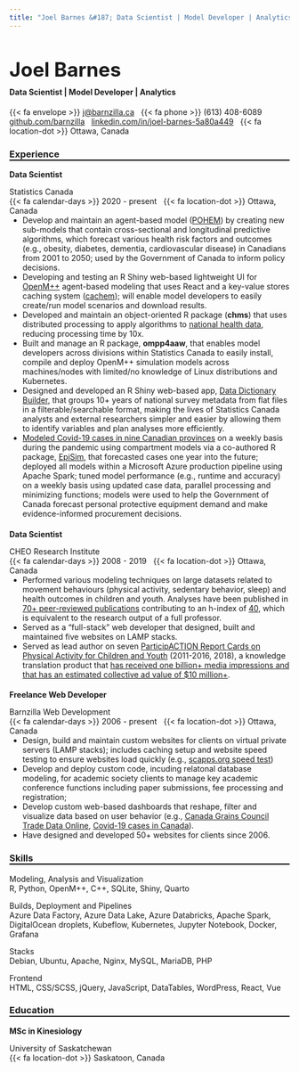 ```yaml
---
title: "Joel Barnes &#187; Data Scientist | Model Developer | Analytics"
---
```


<h1 class="roboto-black to-upper" style="font-size: 2.5em;">Joel Barnes</h1>

<h4 style="margin-top: -0.85em; padding-top: 0;" class="roboto-bold color-grey1">Data Scientist | Model Developer | Analytics</h4>

<p class="roboto-light">
  <span class="roboto-light color-blue">{{< fa envelope >}}</span> <a href="mailto:j@barnzilla.ca">j@barnzilla.ca</a>
  <span class="roboto-light color-blue" style="margin-left: 8px;">{{< fa phone >}}</span> (613) 408-6089
  <span class="roboto-light color-blue" style="margin-left: 8px;"><i class="fa-brands fa-github"></i></span> <a href="https://github.com/barnzilla" target="_blank">github.com/barnzilla</a>
  <span class="roboto-light color-blue" style="margin-left: 8px;"><i class="fa-brands fa-linkedin"></i></span> <a href="https://www.linkedin.com/in/joel-barnes-5a80a449" target="_blank">linkedin.com/in/joel-barnes-5a80a449</a>
  <span class="roboto-light color-blue" style="margin-left: 8px;">{{< fa location-dot >}}</span> Ottawa, Canada <i class="fa-brands fa-canadian-maple-leaf color-red"></i>
</p>

<h3 class="roboto-black to-upper" style="border-bottom: 2px solid black;">Experience</h3>

<h4 class="roboto-light color-grey1" style="margin-top: 0; margin-bottom: 0; padding-top: 0; font-size: 1em;">Data Scientist</h4>

<p class="roboto-light color-black" style="margin-bottom: 0;">
  <span class="roboto-bold">Statistics Canada</span>
  <br />
  <span class="roboto-light color-grey1">{{< fa calendar-days >}}</span> 
  2020 - present
  <span class="roboto-light color-grey1" style="margin-left: 8px;">{{< fa location-dot >}}</span>
  Ottawa, Canada
  <ul class="roboto-light color-black" style="margin-top: 0; padding-top: 0;">
    <li>Develop and maintain an agent-based model (<a href="https://www.statcan.gc.ca/en/microsimulation/modgen/new/mods/pohem" target="_blank">POHEM</a>) by creating new sub-models that contain cross-sectional and longitudinal predictive algorithms, which forecast various health risk factors and outcomes (e.g., obesity, diabetes, dementia, cardiovascular disease) in Canadians from 2001 to 2050; used by the Government of Canada to inform policy decisions.</li>
    <li>Developing and testing an R Shiny web-based lightweight UI for <a href="https://openmpp.org" target="_blank">OpenM++</a> agent-based modeling that uses React and a key-value stores caching system (<a href="https://cachem.r-lib.org" target="_blank">cachem</a>); will enable model developers to easily create/run model scenarios and download results.</li> 
    <li>Developed and maintain an object-oriented R package (<strong>chms</strong>) that uses distributed processing to apply algorithms to <a href="https://www23.statcan.gc.ca/imdb/p2SV.pl?Function=getSurvey&SDDS=5071" target="_blank">national health data</a>, reducing processing time by 10x.</li>
    <li>Built and manage an R package, <strong>ompp4aaw</strong>, that enables model developers across divisions within Statistics Canada to easily install, compile and deploy OpenM++ simulation models across machines/nodes with limited/no knowledge of Linux distributions and Kubernetes.</li>
    <li>Designed and developed an R Shiny web-based app, <a href="https://613apps.ca/data-dictionary-builder" target="_blank">Data Dictionary Builder</a>, that groups 10+ years of national survey metadata from flat files in a filterable/searchable format, making the lives of Statistics Canada analysts and external researchers simpler and easier by allowing them to identify variables and plan analyses more efficiently.</li>
    <li><a href="https://www.statcan.gc.ca/en/data-science/network/ppe-demand" target="_blank">Modeled Covid-19 cases in nine Canadian provinces</a> on a weekly basis during the pandemic using compartment models via a co-authored R package, <a href="https://github.com/statcan/episim" target="_blank">EpiSim</a>, that forecasted cases one year into the future; deployed all models within a Microsoft Azure production pipeline using Apache Spark; tuned model performance (e.g., runtime and accuracy) on a weekly basis using updated case data, parallel processing and minimizing functions; models were used to help the Government of Canada forecast personal protective equipment demand and make evidence-informed procurement decisions.</li>
  </ul>
</p>

<h4 class="roboto-light color-grey1" style="margin-bottom: 0; padding-top: 0; font-size: 1em;">Data Scientist</h4>

<p class="roboto-light color-black" style="margin-bottom: 0;">
  <span class="roboto-bold">CHEO Research Institute</span>
  <br />
  <span class="roboto-light color-grey1">{{< fa calendar-days >}}</span> 
  2008 - 2019
  <span class="roboto-light color-grey1" style="margin-left: 8px;">{{< fa location-dot >}}</span>
  Ottawa, Canada
  <ul class="roboto-light color-black" style="margin-top: 0; padding-top: 0;">
    <li>Performed various modeling techniques on large datasets related to movement behaviours (physical activity, sedentary behavior, sleep) and health outcomes in children and youth. Analyses have been published in <a href="publications.html">70+ peer-reviewed publications</a> contributing to an h-index of <a href="https://scholar.google.com/citations?user=oIMGmrQAAAAJ&hl=en" target="_blank">40</a>, which is equivalent to the research output of a full professor.</li>
    <li>Served as a “full-stack” web developer that designed, built and maintained five websites on LAMP stacks.</li>
    <li>Served as lead author on seven <a href="https://www.participaction.com/the-science/children-and-youth-report-card" target="_blank">ParticipACTION Report Cards on Physical Activity for Children and Youth</a> (2011-2016, 2018), a knowledge translation product that <a href="https://journals.humankinetics.com/view/journals/jpah/11/s1/article-pS3.xml" target="_blank">has received one billion+ media impressions and that has an estimated collective ad value of $10 million+</a>.</li>
  </ul>
</p>

<h4 class="roboto-light color-grey1" style="margin-bottom: 0; padding-top: 0; font-size: 1em;">Freelance Web Developer</h4>

<p class="roboto-light color-black" style="margin-bottom: 0;">
  <span class="roboto-bold">Barnzilla Web Development</span>
  <br />
  <span class="roboto-light color-grey1">{{< fa calendar-days >}}</span> 
  2006 - present
  <span class="roboto-light color-grey1" style="margin-left: 8px;">{{< fa location-dot >}}</span>
  Ottawa, Canada
  <ul class="roboto-light color-black" style="margin-top: 0; padding-top: 0;">
    <li>Design, build and maintain custom websites for clients on virtual private servers (LAMP stacks); includes caching setup and website speed testing to ensure websites load quickly (e.g., <a href="https://tools.pingdom.com/#64fea9e396800000" target="_blank">scapps.org speed test</a>)</li>
    <li>Develop and deploy custom code, incuding relatonal database modeling, for academic society clients to manage key academic conference functions including paper submissions, fee processing and registration; </li> 
    <li>Develop custom web-based dashboards that reshape, filter and visualize data based on user behavior (e.g., <a href="https://613apps.ca/cgc" target="_blank">Canada Grains Council Trade Data Online</a>, <a href="https://613apps.ca/covid19" target="_blank">Covid-19 cases in Canada</a>).</li>
    <li>Have designed and developed 50+ websites for clients since 2006.</li>
  </ul>
</p>

<h3 class="roboto-black to-upper" style="border-bottom: 2px solid black;">Skills</h3>

<p class="roboto-black color-grey1">Modeling, Analysis and Visualization
  <br />
  <span class="roboto-light color-black">R, Python, OpenM++, C++, SQLite, Shiny, Quarto</span>
</p>

<p class="roboto-black color-grey1">Builds, Deployment and Pipelines
  <br />
  <span class="roboto-light color-black">Azure Data Factory, Azure Data Lake, Azure Databricks, Apache Spark, DigitalOcean droplets, Kubeflow, Kubernetes, Jupyter Notebook, Docker, Grafana</span>
</p>

<p class="roboto-black color-grey1">Stacks
  <br />
  <span class="roboto-light color-black">Debian, Ubuntu, Apache, Nginx, MySQL, MariaDB, PHP</span>
</p>

<p class="roboto-black color-grey1">Frontend
  <br />
  <span class="roboto-light color-black">HTML, CSS/SCSS, jQuery, JavaScript, DataTables, WordPress, React, Vue</span>
</p>

<h3 class="roboto-black to-upper" style="border-bottom: 2px solid black;">Education</h3>

<h4 class="roboto-light color-grey1" style="margin-top: 0; margin-bottom: 0; padding-top: 0; font-size: 1em;">MSc in Kinesiology</h4>

<p class="roboto-light color-black" style="margin-bottom: 0;">
  <span class="roboto-bold">University of Saskatchewan</span>
  <br />
  <span class="roboto-light color-grey1">{{< fa location-dot >}}</span>
  Saskatoon, Canada
</p>